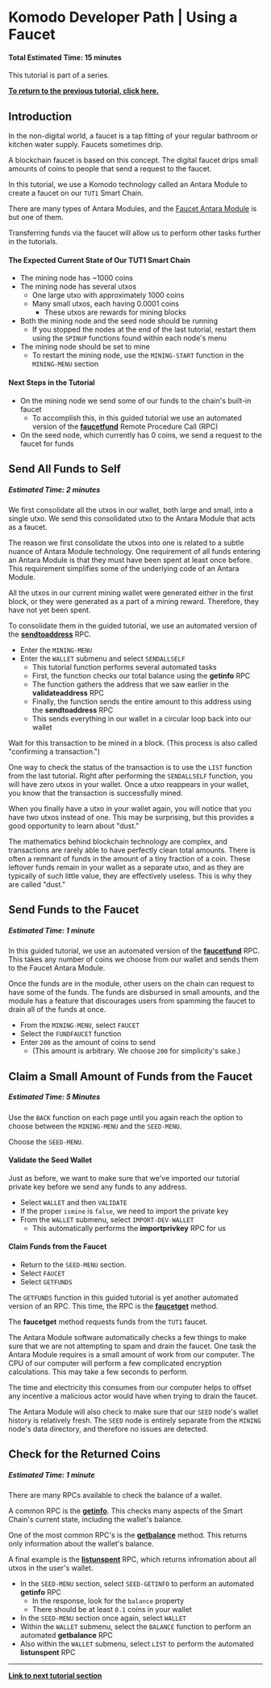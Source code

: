 
# Komodo Developer Path | Using a Faucet

#### Total Estimated Time: 15 minutes

This tutorial is part of a series.

[<b>To return to the previous tutorial, click here.</b>](/antara/tutorials/overview-of-development-on-komodo-part-1)

## Introduction

In the non-digital world, a faucet is a tap fitting of your regular bathroom or kitchen water supply. Faucets sometimes drip.

A blockchain faucet is based on this concept. The digital faucet drips small amounts of coins to people that send a request to the faucet.

In this tutorial, we use a Komodo technology called an Antara Module to create a faucet on our `TUT1` Smart Chain.

There are many types of Antara Modules, and the [Faucet Antara Module](/antara/api/faucet.html/#introduction) is but one of them.

Transferring funds via the faucet will allow us to perform other tasks further in the tutorials.

#### The Expected Current State of Our TUT1 Smart Chain

- The mining node has ~1000 coins
- The mining node has several utxos
  - One large utxo with approximately 1000 coins
  - Many small utxos, each having 0.0001 coins
    - These utxos are rewards for mining blocks
- Both the mining node and the seed node should be running
  - If you stopped the nodes at the end of the last tutorial, restart them using the `SPINUP` functions found within each node's menu
- The mining node should be set to mine
  - To restart the mining node, use the `MINING-START` function in the `MINING-MENU` section

#### Next Steps in the Tutorial

- On the mining node we send some of our funds to the chain's built-in faucet
  - To accomplish this, in this guided tutorial we use an automated version of the [<b>faucetfund</b>](/antara/api/faucet.html/#faucetfund) Remote Procedure Call (RPC)
- On the seed node, which currently has 0 coins, we send a request to the faucet for funds

## Send All Funds to Self

##### Estimated Time: 2 minutes

We first consolidate all the utxos in our wallet, both large and small, into a single utxo. We send this consolidated utxo to the Antara Module that acts as a faucet.

The reason we first consolidate the utxos into one is related to a subtle nuance of Antara Module technology. One requirement of all funds entering an Antara Module is that they must have been spent at least once before. This requirement simplifies some of the underlying code of an Antara Module.

All the utxos in our current mining wallet were generated either in the first block, or they were generated as a part of a mining reward. Therefore, they have not yet been spent.

To consolidate them in the guided tutorial, we use an automated version of the [<b>sendtoaddress</b>](/smart-chains/api/wallet.html#sendtoaddress) RPC.

- Enter the `MINING-MENU`
- Enter the `WALLET` submenu and select `SENDALLSELF`
  - This tutorial function performs several automated tasks
  - First, the function checks our total balance using the <b>getinfo</b> RPC
  - The function gathers the address that we saw earlier in the <b>validateaddress</b> RPC
  - Finally, the function sends the entire amount to this address using the <b>sendtoaddress</b> RPC
  - This sends everything in our wallet in a circular loop back into our wallet

Wait for this transaction to be mined in a block. (This process is also called "confirming a transaction.")

One way to check the status of the transaction is to use the `LIST` function from the last tutorial. Right after performing the `SENDALLSELF` function, you will have zero utxos in your wallet. Once a utxo reappears in your wallet, you know that the transaction is successfully mined.

<Note>

When you finally have a utxo in your wallet again, you will notice that you have two utxos instead of one. This may be surprising, but this provides a good opportunity to learn about "dust."

The mathematics behind blockchain technology are complex, and transactions are rarely able to have perfectly clean total amounts. There is often a remnant of funds in the amount of a tiny fraction of a coin. These leftover funds remain in your wallet as a separate utxo, and as they are typically of such little value, they are effectively useless. This is why they are called "dust."

</Note>

## Send Funds to the Faucet

##### Estimated Time: 1 minute

In this guided tutorial, we use an automated version of the [<b>faucetfund</b>](/antara/api/faucet/#faucetfund) RPC. This takes any number of coins we choose from our wallet and sends them to the Faucet Antara Module.

Once the funds are in the module, other users on the chain can request to have some of the funds. The funds are disbursed in small amounts, and the module has a feature that discourages users from spamming the faucet to drain all of the funds at once.

- From the `MINING-MENU`, select `FAUCET`
- Select the `FUNDFAUCET` function
- Enter `200` as the amount of coins to send
  - (This amount is arbitrary. We choose `200` for simplicity's sake.)

## Claim a Small Amount of Funds from the Faucet

##### Estimated Time: 5 Minutes

Use the `BACK` function on each page until you again reach the option to choose between the `MINING-MENU` and the `SEED-MENU`.

Choose the `SEED-MENU`.

#### Validate the Seed Wallet

Just as before, we want to make sure that we've imported our tutorial private key before we send any funds to any address.

- Select `WALLET` and then `VALIDATE`
- If the proper `ismine` is `false`, we need to import the private key
- From the `WALLET` submenu, select `IMPORT-DEV-WALLET`
  - This automatically performs the <b>importprivkey</b> RPC for us

#### Claim Funds from the Faucet

- Return to the `SEED-MENU` section.
- Select `FAUCET`
- Select `GETFUNDS`

The `GETFUNDS` function in this guided tutorial is yet another automated version of an RPC. This time, the RPC is the [<b>faucetget</b>](/antara/api/faucet.html/#faucetget) method.

The <b>faucetget</b> method requests funds from the `TUT1` faucet.

The Antara Module software automatically checks a few things to make sure that we are not attempting to spam and drain the faucet. One task the Antara Module requires is a small amount of work from our computer. The CPU of our computer will perform a few complicated encryption calculations. This may take a few seconds to perform.

The time and electricity this consumes from our computer helps to offset any incentive a malicious actor would have when trying to drain the faucet.

The Antara Module will also check to make sure that our `SEED` node's wallet history is relatively fresh. The `SEED` node is entirely separate from the `MINING` node's data directory, and therefore no issues are detected.

## Check for the Returned Coins

##### Estimated Time: 1 minute

There are many RPCs available to check the balance of a wallet.

A common RPC is the [<b>getinfo</b>](/smart-chains/api/control#getinfo). This checks many aspects of the Smart Chain's current state, including the wallet's balance.

One of the most common RPC's is the [<b>getbalance</b>](/smart-chains/api/wallet#getbalance) method. This returns only information about the wallet's balance.

A final example is the [<b>listunspent</b>](/smart-chains/api/wallet#listunspent) RPC, which returns infromation about all utxos in the user's wallet.

- In the `SEED-MENU` section, select `SEED-GETINFO` to perform an automated <b>getinfo</b> RPC
  - In the response, look for the `balance` property
  - There should be at least `0.1` coins in your wallet
- In the `SEED-MENU` section once again, select `WALLET`
- Within the `WALLET` submenu, select the `BALANCE` function to perform an automated <b>getbalance</b> RPC
- Also within the `WALLET` submenu, select `LIST` to perform the automated <b>listunspent</b> RPC

---

[<b>Link to next tutorial section</b>](/antara/tutorials/beginner-series-part-3#introduction)
